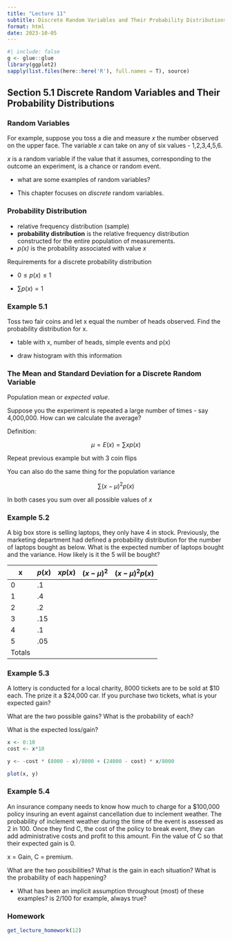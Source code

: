 ```yaml
---
title: "Lecture 11"
subtitle: Discrete Random Variables and Their Probability Distributions
format: html
date: 2023-10-05
---
```


```r
#| include: false
g <- glue::glue
library(ggplot2)
sapply(list.files(here::here('R'), full.names = T), source)
```

## Section 5.1 Discrete Random Variables and Their Probability Distributions

### Random Variables

For example, suppose you toss a die and measure *x* the number observed on the upper face. The variable *x* can take on any of six values - 1,2,3,4,5,6.

*x* is a random variable if the value that it assumes, corresponding to the outcome an experiment, is a chance or random event.

-   what are some examples of random variables?

-   This chapter focuses on *discrete* random variables.

### Probability Distribution

-   relative frequency distribution (sample)
-   **probability distribution** is the relative frequency distribution constructed for the entire population of measurements.
-   *p(x)* is the probability associated with value *x*

Requirements for a discrete probability distribution

-   $0 \le p(x) \le 1$

-   $\sum p(x) = 1$

### Example 5.1

Toss two fair coins and let x equal the number of heads observed. Find the probability distribution for x.

-   table with x, number of heads, simple events and p(x)

-   draw histogram with this information

### The Mean and Standard Deviation for a Discrete Random Variable

Population mean or *expected value*.

Suppose you the experiment is repeated a large number of times - say 4,000,000. How can we calculate the average?

Definition:

$$
\mu = E(x) = \sum x p(x)
$$

Repeat previous example but with 3 coin flips

You can also do the same thing for the population variance

$$
\sum(x - \mu)^2p(x)
$$

In both cases you sum over all possible values of *x*

### Example 5.2

A big box store is selling laptops, they only have 4 in stock. Previously, the marketing department had defined a probability distribution for the number of laptops bought as below. What is the expected number of laptops bought and the variance. How likely is it the 5 will be bought?

| x      | $p(x)$ | $xp(x)$ | $(x - \mu)^2$ | $(x - \mu)^2 p(x)$ |
|--------|--------|---------|---------------|--------------------|
| 0      | .1     |         |               |                    |
| 1      | .4     |         |               |                    |
| 2      | .2     |         |               |                    |
| 3      | .15    |         |               |                    |
| 4      | .1     |         |               |                    |
| 5      | .05    |         |               |                    |
| Totals |        |         |               |                    |

### Example 5.3

A lottery is conducted for a local charity, 8000 tickets are to be sold at \$10 each. The prize it a \$24,000 car. If you purchase two tickets, what is your expected gain?

What are the two possible gains? What is the probability of each?

What is the expected loss/gain?

```r

x <- 0:10
cost <- x*10

y <- -cost * (8000 - x)/8000 + (24000 - cost) * x/8000

plot(x, y)

```

### Example 5.4

An insurance company needs to know how much to charge for a \$100,000 policy insuring an event against cancellation due to inclement weather. The probability of inclement weather during the time of the event is assessed as 2 in 100. Once they find C, the cost of the policy to break event, they can add administrative costs and profit to this amount. Fin the value of C so that their expected gain is 0.

x = Gain, C = premium.

What are the two possibilities? What is the gain in each situation? What is the probability of each happening?

-   What has been an implicit assumption throughout (most) of these examples? is 2/100 for example, always true?

### Homework

```r
get_lecture_homework(12)
```